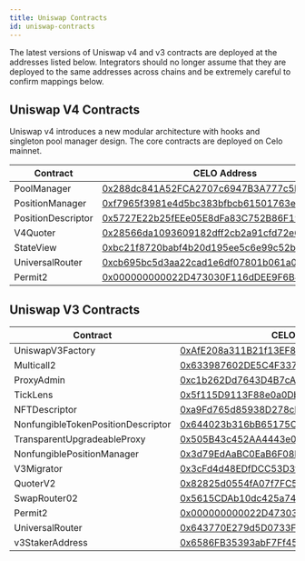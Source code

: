```yaml
---
title: Uniswap Contracts
id: uniswap-contracts
---
```


<Info>
The latest versions of Uniswap v4 and v3 contracts are deployed at the addresses listed below. Integrators should no longer assume that they are deployed to the same addresses across chains and be extremely careful to confirm mappings below.
</Info>

## Uniswap V4 Contracts

Uniswap v4 introduces a new modular architecture with hooks and singleton pool manager design. The core contracts are deployed on Celo mainnet.

| Contract                           | CELO Address                               |
| ---------------------------------- | ------------------------------------------ |
| PoolManager                        | [0x288dc841A52FCA2707c6947B3A777c5E56cd87BC](https://celoscan.io/address/0x288dc841A52FCA2707c6947B3A777c5E56cd87BC) |
| PositionManager                    | [0xf7965f3981e4d5bc383bfbcb61501763e9068ca9](https://celoscan.io/address/0xf7965f3981e4d5bc383bfbcb61501763e9068ca9) |
| PositionDescriptor                 | [0x5727E22b25fEEe05E8dFa83C752B86F19D102D8A](https://celoscan.io/address/0x5727E22b25fEEe05E8dFa83C752B86F19D102D8A) |
| V4Quoter                           | [0x28566da1093609182dff2cb2a91cfd72e61d66cd](https://celoscan.io/address/0x28566da1093609182dff2cb2a91cfd72e61d66cd) |
| StateView                          | [0xbc21f8720babf4b20d195ee5c6e99c52b76f2bfb](https://celoscan.io/address/0xbc21f8720babf4b20d195ee5c6e99c52b76f2bfb) |
| UniversalRouter                    | [0xcb695bc5d3aa22cad1e6df07801b061a05a0233a](https://celoscan.io/address/0xcb695bc5d3aa22cad1e6df07801b061a05a0233a) |
| Permit2                            | [0x000000000022D473030F116dDEE9F6B43aC78BA3](https://celoscan.io/address/0x000000000022D473030F116dDEE9F6B43aC78BA3) |

## Uniswap V3 Contracts

| Contract                           | CELO Address                               | Alfajores Address                          |
| ---------------------------------- | ------------------------------------------ |--------------------------------------------|
| UniswapV3Factory                   | [0xAfE208a311B21f13EF87E33A90049fC17A7acDEc](https://celoscan.io/address/0xAfE208a311B21f13EF87E33A90049fC17A7acDEc) | [0x229Fd76DA9062C1a10eb4193768E192bdEA99572](https://alfajores.celoscan.io/address/0x229Fd76DA9062C1a10eb4193768E192bdEA99572) |
| Multicall2                         | [0x633987602DE5C4F337e3DbF265303A1080324204](https://celoscan.io/address/0x633987602DE5C4F337e3DbF265303A1080324204) | [0x692A12C7C167c44e54c3d381CA3EE91F058Dc404](https://alfajores.celoscan.io/address/0x692A12C7C167c44e54c3d381CA3EE91F058Dc404) |
| ProxyAdmin                         | [0xc1b262Dd7643D4B7cA9e51631bBd900a564BF49A](https://celoscan.io/address/0xc1b262Dd7643D4B7cA9e51631bBd900a564BF49A) | [0xE4d1eBb97Fe5fabFaBbB8C004C424EE12dE8A07d](https://alfajores.celoscan.io/address/0xE4d1eBb97Fe5fabFaBbB8C004C424EE12dE8A07d) |
| TickLens                           | [0x5f115D9113F88e0a0Db1b5033D90D4a9690AcD3D](https://celoscan.io/address/0x5f115D9113F88e0a0Db1b5033D90D4a9690AcD3D) | [0xFdACaEfB0f85C9BE9d319023453cC85C812d7e1E](https://alfajores.celoscan.io/address/0xFdACaEfB0f85C9BE9d319023453cC85C812d7e1E) |
| NFTDescriptor                      | [0xa9Fd765d85938D278cb0b108DbE4BF7186831186](https://celoscan.io/address/0xa9Fd765d85938D278cb0b108DbE4BF7186831186) | [0xE3da4F834D45b27AF95600e6546991dC3B50adAC](https://alfajores.celoscan.io/address/0xE3da4F834D45b27AF95600e6546991dC3B50adAC) |
| NonfungibleTokenPositionDescriptor | [0x644023b316bB65175C347DE903B60a756F6dd554](https://celoscan.io/address/0x644023b316bB65175C347DE903B60a756F6dd554) | [0xB00B8C3aB078EB0f7DeC6cE19c1a1da5bf4f8d7e](https://alfajores.celoscan.io/address/0xB00B8C3aB078EB0f7DeC6cE19c1a1da5bf4f8d7e) |
| TransparentUpgradeableProxy        | [0x505B43c452AA4443e0a6B84bb37771494633Fde9](https://celoscan.io/address/0x505B43c452AA4443e0a6B84bb37771494633Fde9) | [0x9ddD6325FBE93A715B422883cED853CD843f217C](https://alfajores.celoscan.io/address/0x9ddD6325FBE93A715B422883cED853CD843f217C) |
| NonfungiblePositionManager         | [0x3d79EdAaBC0EaB6F08ED885C05Fc0B014290D95A](https://celoscan.io/address/0x3d79EdAaBC0EaB6F08ED885C05Fc0B014290D95A) | [0x0eC9d3C06Bc0A472A80085244d897bb604548824](https://alfajores.celoscan.io/address/0x0eC9d3C06Bc0A472A80085244d897bb604548824) |
| V3Migrator                         | [0x3cFd4d48EDfDCC53D3f173F596f621064614C582](https://celoscan.io/address/0x3cFd4d48EDfDCC53D3f173F596f621064614C582) | [0x245d3F47F55c532dbE9340368855Be631B162cfd](https://alfajores.celoscan.io/address/0x245d3F47F55c532dbE9340368855Be631B162cfd) |
| QuoterV2                           | [0x82825d0554fA07f7FC52Ab63c961F330fdEFa8E8](https://celoscan.io/address/0x82825d0554fA07f7FC52Ab63c961F330fdEFa8E8) | [0x3c1FCF8D6f3A579E98F4AE75EB0adA6de70f5673](https://alfajores.celoscan.io/address/0x3c1FCF8D6f3A579E98F4AE75EB0adA6de70f5673) |
| SwapRouter02                       | [0x5615CDAb10dc425a742d643d949a7F474C01abc4](https://celoscan.io/address/0x5615CDAb10dc425a742d643d949a7F474C01abc4) | [0x8C456F41A3883bA0ba99f810F7A2Da54D9Ea3EF0](https://alfajores.celoscan.io/address/0x8C456F41A3883bA0ba99f810F7A2Da54D9Ea3EF0) |
| Permit2                            | [0x000000000022D473030F116dDEE9F6B43aC78BA3](https://celoscan.io/address/0x000000000022D473030F116dDEE9F6B43aC78BA3) | [0x000000000022D473030F116dDEE9F6B43aC78BA3](https://alfajores.celoscan.io/address/0x000000000022D473030F116dDEE9F6B43aC78BA3) |
| UniversalRouter                    | [0x643770E279d5D0733F21d6DC03A8efbABf3255B4](https://celoscan.io/address/0x643770E279d5D0733F21d6DC03A8efbABf3255B4) | [0x84904B9E85F76a421223565be7b596d7d9A8b8Ce](https://alfajores.celoscan.io/address/0x84904B9E85F76a421223565be7b596d7d9A8b8Ce) |
| v3StakerAddress                    | [0x6586FB35393abF7Ff454977a9b3c912d218791C6](https://celoscan.io/address/0x6586FB35393abF7Ff454977a9b3c912d218791C6) | [0x8AC47D3e65a3e6aD14596ee7d18ad1d1aA53208F](https://alfajores.celoscan.io/address/0x8AC47D3e65a3e6aD14596ee7d18ad1d1aA53208F) |
